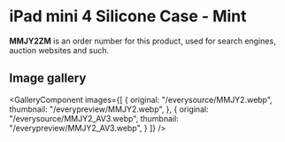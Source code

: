 
# iPad mini 4 Silicone Case - Mint

<Callout type='info' emoji='👉🏻'>**MMJY2ZM** is an order number for this product, used for search engines, auction websites and such.</Callout>

## Image gallery

<GalleryComponent
    images={[
      {
        original: "/everysource/MMJY2.webp",
        thumbnail: "/everypreview/MMJY2.webp",
      },
      {
        original: "/everysource/MMJY2_AV3.webp",
        thumbnail: "/everypreview/MMJY2_AV3.webp",
      }
    ]}
  />
